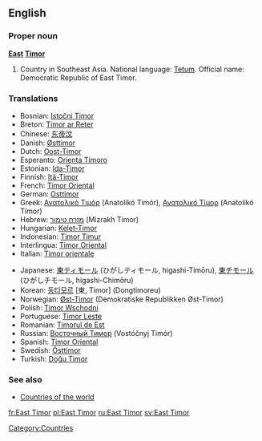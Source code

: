 ==English==

===Proper noun===
'''[[East]] [[Timor]]'''

# Country in Southeast Asia. National language: [[Tetum]]. Official name: Democratic Republic of East Timor.

===Translations===
{{top}}
*Bosnian: [[Istočni Timor]] {{m}}
*Breton: [[Timor ar Reter]]
*Chinese: [[东帝汶]]
*Danish: [[Østtimor]]
*Dutch: [[Oost-Timor]]
*Esperanto: [[Orienta Timoro]]
*Estonian: [[Ida-Timor]]
*Finnish: [[Itä-Timor]]
*French: [[Timor Oriental]]
*German: [[Osttimor]]
*Greek: [[Ανατολικό Τιμόρ]] (Anatolikó Timór), [[Ανατολικό Τίμορ]] (Anatolikó Tímor)
*Hebrew: [[מזרח טימור]] (Mizrakh Timor)
*Hungarian: [[Kelet-Timor]]
*Indonesian: [[Timor Timur]]
*Interlingua: [[Timor Oriental]]
*Italian: [[Timor orientale]]
{{mid}}
*Japanese: [[東ティモール]] (ひがしティモール, higashi-Timōru), [[東チモール]] (ひがしチモール, higashi-Chimōru)
*Korean: [[동티모르]] [東, Timor] (Dongtimoreu)
*Norwegian: [[Øst-Timor]] (Demokratiske Republikken Øst-Timor)
*Polish: [[Timor Wschodni]] {{m}}
*Portuguese: [[Timor Leste]]
*Romanian: [[Timorul de Est]] {{n}}
*Russian: [[Восточный Тимор]] (Vostóčnyj Timór) {{m}}
*Spanish: [[Timor Oriental]]
*Swedish: [[Östtimor]]
*Turkish: [[Doğu Timor]]
{{bottom}}

===See also===
*[[Countries of the world]]

[[Category:Countries]]

[[fr:East Timor]]
[[pl:East Timor]]
[[ru:East Timor]]
[[sv:East Timor]]